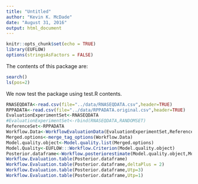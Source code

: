```yaml
---
title: "Untitled"
author: "Kevin K. McDade"
date: "August 31, 2016"
output: html_document
---
```


```r
knitr::opts_chunk$set(echo = TRUE)
library(EUFLOW)
options(stringsAsFactors = FALSE)

```

The contents of this package are:
```r
search() 
ls(pos=2)
```

We now test the package using test.R contents.
```r

RNASEQDATA<-read.csv(file="../data/RNASEQDATA.csv",header=TRUE)
RPPADATA<-read.csv(file="../data/RPPADATA.original.csv",header=TRUE)
EvaluationExperimentSet<-RNASEQDATA
#EvaluationExperimentSet<-rbind(RNASEQDATA,RANDOMSET)
ReferenceSet<-RPPADATA
Workflow.Data<-WorkflowEvaluationData(EvaluationExperimentSet,ReferenceSet)
Merged.options<-merge_tag_options(Workflow.Data)
Model.quality.object<-Model.quality.list(Merged.options)
Model.Quality<-EUFLOW:::Workflow.Criterion(Model.quality.object)
Posterior.dataframe<-Workflow.posteriorestimate(Model.quality.object,Model.Quality)
Workflow.Evaluation.table(Posterior.dataframe)
Workflow.Evaluation.table(Posterior.dataframe,deltaPlus = 2)
Workflow.Evaluation.table(Posterior.dataframe,Utp=3)
Workflow.Evaluation.table(Posterior.dataframe,Utp=1)
```

